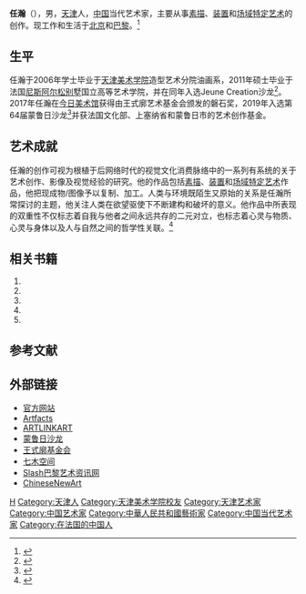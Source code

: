 {{Otheruses|other=名为任瀚的其他人物|任瀚}}
{{Infobox Artist
| subject_name = 任瀚
| date_of_birth = {{birth date|1984|02|27|df=yes}}
| place_of_birth = {{PRC}}[[天津|天津]]
| nationality = {{PRC}}
| occupation    = 艺术家
| field = [[素描|素描]]<br />[[装置|装置]]<br />[[场域特定艺术|场域特定艺术]] 
| training      = [[阿尔松别墅|阿尔松别墅]]<br />[[天津美术学院|天津美术学院]]
| website       = {{URL|www.ren-han.com}}
}}

'''任瀚'''（{{bd|1984年|2月27日}}），男，[[天津|天津]]人，[[中华人民共和国|中国]]当代艺术家，主要从事[[素描|素描]]、[[装置|装置]]和[[场域特定艺术|场域特定艺术]]的创作。现工作和生活于[[北京|北京]]和[[巴黎|巴黎]]。<ref>{{cite web |author1=任瀚 |url=https://ren-han.com/ |website=官方网站 |title=简历 |accessdate=2021-08-08 |archive-date=2022-04-27 |archive-url=https://web.archive.org/web/20220427100204/https://ren-han.com/ }}</ref>

== 生平 ==
任瀚于2006年学士毕业于[[天津美术学院|天津美术学院]]造型艺术分院油画系，2011年硕士毕业于法国[[尼斯|尼斯]][[阿尔松别墅|阿尔松别墅]]国立高等艺术学院，并在同年入选Jeune Creation沙龙<ref>{{cite news |title=Jeune Creation官网 |url=https://www.jeunecreation.org/edition-2011/ |accessdate=2021-08-08 |language=fr |archive-date=2021-08-08 |archive-url=https://web.archive.org/web/20210808234134/https://www.jeunecreation.org/edition-2011/ }}</ref>。2017年任瀚在[[今日美术馆|今日美术馆]]获得由王式廓艺术基金会颁发的磐石奖，2019年入选第64届蒙鲁日沙龙<ref>{{cite web |author1=Juliette Soulez |title=任瀚 |url=http://www.salondemontrouge.com/1062-han-ren.htm |website=蒙鲁日沙龙官网 |accessdate=2021-08-08 |language=fr |archive-date=2021-12-19 |archive-url=https://web.archive.org/web/20211219004424/http://www.salondemontrouge.com/1062-han-ren.htm }}</ref>并获法国文化部、上塞纳省和蒙鲁日市的艺术创作基金。

== 艺术成就 ==
任瀚的创作可视为根植于后网络时代的视觉文化消费脉络中的一系列有系统的关于艺术创作、影像及视觉经验的研究。他的作品包括[[素描|素描]]、[[装置|装置]]和[[场域特定艺术|场域特定艺术]]作品，他把现成物/图像予以复制、加工。人类与环境既陌生又原始的关系是任瀚所常探讨的主题，他关注人类在欲望驱使下不断建构和破坏的意义。他作品中所表现的双重性不仅标志着自我与他者之间永远共存的二元对立，也标志着心灵与物质、心灵与身体以及人与自然之间的哲学性关联。<ref>{{cite book |author1=陈秀炜 |title=镜像 Mirror Image |date=2016-02 |publisher=C-Space |location=北京 |accessdate=2021-08-08 | language= zh,en}}</ref>

== 相关书籍 ==
# {{cite book |author1=陈秀炜 |title=镜像 Mirror Image |date=2016-02 |publisher=C-Space |location=北京}}
# {{cite book |author1=Juliette Soulez |title=64e Salon de Montrouge |date=2019-04 |publisher=蒙鲁日市政府 |location=蒙鲁日 |isbn=978-2-9556250-4-0 |pages=88,89}}
# {{Cite book | author = Jeune Creation | title = Jeune Creation 2011 - Catalogue d'exposition | location = Jeune Creation | publisher = Association Jeune Creation | date = 2011 | pages = |ISBN =| accessdate = 2011 | url = | language= fr| quote = }}
# {{Cite book | author = FID | title = FID 2011 - Catalogue d'exposition | location = FID | publisher = | date = 2011 | pages = |ISBN =| accessdate = 2011 | url = | language= fr| quote = }}
# {{cite journal en |last=TURPIN |first=Elfi |authorlink= |coauthors= |year=2011 |month= |title= Han Ren |journal=Semaine |volume= VI |issue= 增刊|pages= |id= |url = |accessdate= |quote= }}

== 参考文献 ==
{{reflist|colwidth=30em|refs= # {{cite journal en |last=TURPIN |first=Elfi |authorlink= |coauthors= |year=2011 |month= |title= |journal=Semaine |volume= VI |issue = 增刊|pages= |id= |url= |accessdate= |quote= }}}}
{{reflist|colwidth=30em|refs= # {{Cite book | author = Jeune Creation | title = Jeune Creation 2011 - Catalogue d'exposition | location = Jeune Creation | publisher = Association Jeune Creation | date = 2011 | pages = | ISBN =| accessdate = 2011 | url = | language= fr| quote = }}}}
{{reflist|colwidth=30em|refs= # {{cite press release|author=Pauline Guelaud|title=Miroir|publisher=Jeune Creation|date=2011|url=http://www.sicardgallery.com/chinese-painters2 /mirror.htm|format=|language=fr|accessdate=|quote=|archive-date=2016-05-27|archive-url=https://web.archive.org/web/20160527065840/http://www.sicardgallery.com/chinese-painters2/|dead-url=no}}}}

== 外部链接 ==
*[http://www.ren-han.com/ 官方网站] {{Wayback|url=http://www.ren-han.com/ |date=20120413202541 }}
*[https://artfacts.net/artist/ren-han/452127/biography Artfacts] {{Wayback|url=https://artfacts.net/artist/ren-han/452127/biography |date=20220415022916 }}
*[http://www.artlinkart.com/cn/artist/overview/532ctwmi ARTLINKART] {{Wayback|url=http://www.artlinkart.com/cn/artist/overview/532ctwmi |date=20150613040712 }}
*[http://www.salondemontrouge.com/1062-han-ren.htm 蒙鲁日沙龙] {{Wayback|url=http://www.salondemontrouge.com/1062-han-ren.htm |date=20211219004424 }}
*[http://www.wangshikuofoundation.org.cn/ourproject/award/155.html 王式廓基金会] {{Wayback|url=http://www.wangshikuofoundation.org.cn/ourproject/award/155.html |date=20210808233449 }}
*[http://www.qimuspace.com/cn/artist/40 七木空间] {{Wayback|url=http://www.qimuspace.com/cn/artist/40 |date=20210808233440 }}
*[https://slash-paris.com/en/artistes/han-ren/a-propos Slash巴黎艺术资讯网] {{Wayback|url=https://slash-paris.com/en/artistes/han-ren/a-propos |date=20210808233452 }}
*[https://www.chinesenewart.com/peintres-chinois2/renhan.htm ChineseNewArt] {{Wayback|url=https://www.chinesenewart.com/peintres-chinois2/renhan.htm |date=20201030190529 }}

{{Authority control}}

{{DEFAULTSORT:R}}
[[Category:任姓|H]]
[[Category:天津人|Category:天津人]]
[[Category:天津美术学院校友|Category:天津美术学院校友]]
[[Category:天津艺术家|Category:天津艺术家]]
[[Category:中国艺术家|Category:中国艺术家]]
[[Category:中華人民共和國藝術家|Category:中華人民共和國藝術家]]
[[Category:中国当代艺术家|Category:中国当代艺术家]]
[[Category:在法国的中国人|Category:在法国的中国人]]